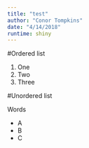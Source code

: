 ```yaml
---
title: "test"
author: "Conor Tompkins"
date: "4/14/2018"
runtime: shiny
---
```


#Ordered list

1. One
2. Two
3. Three

#Unordered list

Words

* A
* B
* C